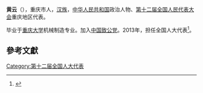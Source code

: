 '''黄云'''（{{bd|1962年||}}），重庆市人，[[汉族|汉族]]，[[中华人民共和国|中华人民共和国]]政治人物、[[第十二届全国人民代表大会|第十二届全国人民代表大会]]重庆地区代表。

毕业于[[重庆大学|重庆大学]]机械制造专业。加入[[中国致公党|中国致公党]]。2013年，担任全国人大代表<ref>{{cite news|title=全国人大代表信息-黄云|url= http://210.82.31.1:8084/delegate/viewDelegate.action?dbid=122086|accessdate=2013-04-05|newspaper=全国人大网}}{{Dead link|date=2020年1月 |bot=InternetArchiveBot |fix-attempted=yes }}</ref>。

==參考文獻==
{{reflist}}
{{中国政治人物小作品}}

[[Category:第十二届全国人大代表|Category:第十二届全国人大代表]]
